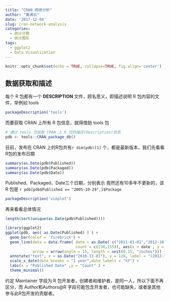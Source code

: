 ```yaml
---
title: "CRAN 网络分析"
author: "黄湘云"
date: '2017-12-04'
slug: cran-network-analysis
categories:
  - 统计计算
  - 统计图形
tags:
  - ggplot2
  - Data Visualization
---
```


```r
knitr::opts_chunk$set(echo = TRUE, collapse=TRUE, fig.align='center')
```

## 数据获取和描述

每个 R 包都有一个 **DESCRIPTION** 文件，顾名思义，即描述说明 R 包内容的文件，举例如 tools

```r
packageDescription('tools')
```

而要获取 CRAN 上所有 R 包信息，就得借助 tools 包

```r
# 通过 tools 包获取 CRAN 上 R 包的描述(Description)信息 
pdb <- tools::CRAN_package_db()
```

目前，发布在 CRAN 上的R包共有`r dim(pdb)[1]` 个，都是最新版本，我们先看看R包的发布日期

```r
summary(as.Date(pdb$Published))
summary(as.Date(pdb$Packaged))
summary(as.Date(pdb$Date))
```

Published、Packaged、Date三个日期，分别表示
竟然还有10多年不更新的，该 R 包是 `r pdb[pdb$Published == "2005-10-29",]$Package`

```r
packageDescription('vioplot')
```

再来看看总体情况

```r
length(sort(unique(as.Date(pdb$Published))))
```

```r
library(ggplot2)
ggplot(pdb, aes( as.Date(Published) ) ) +
  geom_bar(color = 'firebrick') + 
  geom_line(data = data.frame( date = as.Date( c("2011-01-01","2012-10-20") ),
                               count = c(130,155)), aes(x = date , y = count),
            arrow = arrow(angle = 15, length = unit(0.15, "inches"))) +
  annotate("text", x = as.Date("2010-11-01"), y = 128, label = "(2012-10-29,172)") +
  scale_x_date(date_breaks = "1 year",date_labels = "%Y") +
  labs(x = "Published Date" ,y = "Count" ) +
  theme_minimal()
```

约定 Maintainer 字段为 R 包开发者，创建者和维护者，是同一人，所以下面不再区分，而 Author和Authors\@R 字段可能包含开发者，也可能缺失，或者是其他参与此R包开发的贡献者。

